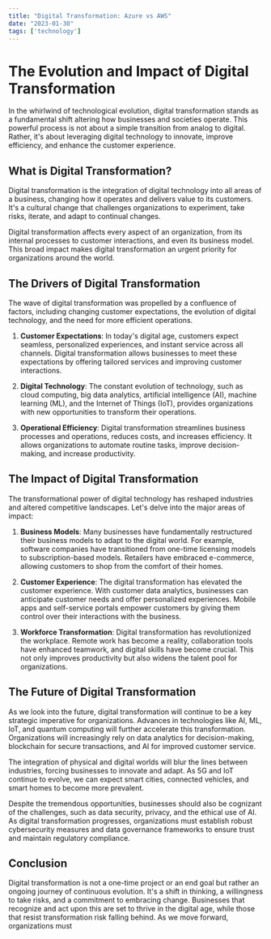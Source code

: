---
title: "Digital Transformation: Azure vs AWS"
date: "2023-01-30"
tags: ['technology']
---
# The Evolution and Impact of Digital Transformation

In the whirlwind of technological evolution, digital transformation stands as a fundamental shift altering how businesses and societies operate. This powerful process is not about a simple transition from analog to digital. Rather, it's about leveraging digital technology to innovate, improve efficiency, and enhance the customer experience.

## What is Digital Transformation?

Digital transformation is the integration of digital technology into all areas of a business, changing how it operates and delivers value to its customers. It's a cultural change that challenges organizations to experiment, take risks, iterate, and adapt to continual changes. 

Digital transformation affects every aspect of an organization, from its internal processes to customer interactions, and even its business model. This broad impact makes digital transformation an urgent priority for organizations around the world.

## The Drivers of Digital Transformation

The wave of digital transformation was propelled by a confluence of factors, including changing customer expectations, the evolution of digital technology, and the need for more efficient operations.

1. **Customer Expectations**: In today's digital age, customers expect seamless, personalized experiences, and instant service across all channels. Digital transformation allows businesses to meet these expectations by offering tailored services and improving customer interactions.

2. **Digital Technology**: The constant evolution of technology, such as cloud computing, big data analytics, artificial intelligence (AI), machine learning (ML), and the Internet of Things (IoT), provides organizations with new opportunities to transform their operations.

3. **Operational Efficiency**: Digital transformation streamlines business processes and operations, reduces costs, and increases efficiency. It allows organizations to automate routine tasks, improve decision-making, and increase productivity.

## The Impact of Digital Transformation

The transformational power of digital technology has reshaped industries and altered competitive landscapes. Let's delve into the major areas of impact:

1. **Business Models**: Many businesses have fundamentally restructured their business models to adapt to the digital world. For example, software companies have transitioned from one-time licensing models to subscription-based models. Retailers have embraced e-commerce, allowing customers to shop from the comfort of their homes.

2. **Customer Experience**: The digital transformation has elevated the customer experience. With customer data analytics, businesses can anticipate customer needs and offer personalized experiences. Mobile apps and self-service portals empower customers by giving them control over their interactions with the business.

3. **Workforce Transformation**: Digital transformation has revolutionized the workplace. Remote work has become a reality, collaboration tools have enhanced teamwork, and digital skills have become crucial. This not only improves productivity but also widens the talent pool for organizations.

## The Future of Digital Transformation

As we look into the future, digital transformation will continue to be a key strategic imperative for organizations. Advances in technologies like AI, ML, IoT, and quantum computing will further accelerate this transformation. Organizations will increasingly rely on data analytics for decision-making, blockchain for secure transactions, and AI for improved customer service.

The integration of physical and digital worlds will blur the lines between industries, forcing businesses to innovate and adapt. As 5G and IoT continue to evolve, we can expect smart cities, connected vehicles, and smart homes to become more prevalent.

Despite the tremendous opportunities, businesses should also be cognizant of the challenges, such as data security, privacy, and the ethical use of AI. As digital transformation progresses, organizations must establish robust cybersecurity measures and data governance frameworks to ensure trust and maintain regulatory compliance.

## Conclusion

Digital transformation is not a one-time project or an end goal but rather an ongoing journey of continuous evolution. It's a shift in thinking, a willingness to take risks, and a commitment to embracing change. Businesses that recognize and act upon this are set to thrive in the digital age, while those that resist transformation risk falling behind. As we move forward, organizations must
